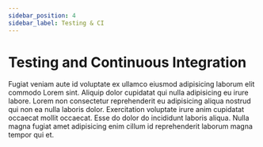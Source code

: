 ```yaml
---
sidebar_position: 4
sidebar_label: Testing & CI
---
```


# Testing and Continuous Integration

Fugiat veniam aute id voluptate ex ullamco eiusmod adipisicing laborum elit commodo Lorem sint. Aliquip dolor cupidatat qui nulla adipisicing eu irure labore. Lorem non consectetur reprehenderit eu adipisicing aliqua nostrud qui non ea nulla laboris dolor. Exercitation voluptate irure anim cupidatat occaecat mollit occaecat. Esse do dolor do incididunt laboris aliqua. Nulla magna fugiat amet adipisicing enim cillum id reprehenderit laborum magna tempor qui et.
